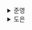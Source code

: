 <details>
  <summary>준영</summary>
  
</details><details>
  <summary>도은</summary>
  ## 4.1 서버 사이드 렌더링이란?

- 서버 사이드 렌더링은 SPA를 만드는 것보다 신경쓸 점이 훨씬 많다.
- 서버 사이드 렌더링이 왜 필요할까?

### 4.1.1 싱글 페이지 애플리케이션의 세상

> 서버 사이드 렌더링의 `반대 개념` === 싱글 페이지 애플리케이션

**_싱글 페이지 애플리케이션이란?_**

- `렌더링` 과 `라우팅` 에 필요한 대부분의 기능을 **브라우저의 자바스크립트에 의존**
- 하나의 페이지에서 모든 작업을 처리
- HTML 코드를 보면 `<body />` 내부에 아무런 내용 X
  - ⭐️ 모두 JS로 삽입한 이후에 렌더링되기 때문
- 페이지 전환 시 새로운 HTML 페이지 요청 X
  - 다음 페이지에서 필요한 정보만 요청을 해서
  - `<body />` 내부에 DOM을 추가, 수정, 삭제하는 방법으로 페이지 전환하는 것
- ⭐️ 최초에 서버에서 최소한의 데이터를 불러온 이후부터
  - 이미 가지고 있는 JS 리소스와 브라우저 API 기반으로 모든 작동이 이루어짐
- ⭐️ 단) 최초에 로딩해야 할 JS 리소스가 커짐 (서버에서는 최소한의 일만 하니까)
- ⭐️ 장) 한번 로딩된 이후에는 서버를 거쳐 리로스를 받아올 일이 적어 → 사용자 경험 👆🏼

**_전통적인 방식의 애플리케이션과 싱글 페이지 애플리케이션의 작동 비교_**

- 전통적인 방식에서는..
  - 페이지 전환이 발생할 때마다 새롭게 페이지 요청 → HTML 페이지 다운로드 & 파싱
  - 이 과정은 페이지를 처음부터 새로 그려야 함 → 페이지 전환마다 깜빡거림을 경험
- SPA에서는..
  - 이러한 페이지 전환 과정을
  - JS 리소스로 하며, 이를 맨 처음에 몽땅 가져오므로
  - 막상 애플리케이션 실행 후 페이지 전환할 때는 필요한 일부 영역만 다시 JS로 그리게 됨
  - 그래서 페이지 전환 시 깜빡거림이 없다

**_싱글 페이지 렌더링 방식의 유행과 JAM 스택의 등장_**

- 과거 PHP, JSP === 서버 사이드 렌더링
- JS는 어디까지나 인터랙티브한 요소를 위한 보조적인 수단으로
- 🏃 JS가 점점 다양한 작업을 수행하면서..
  - `CommonJS`와 `AMD(Asynchronous Module Definition)`
  - 모듈화하는 방안 논의… → 프레임워크들 인기
- `SPA` === `클라이언트 사이드 라우팅`
  - **단순히 사용자 경험 향상 제공만의 이유는 아님!!**
  - 개발자들에게도 간편한 개발 경험
- 🏃 이러한 SPA 유행으로 `JAM 스택`이라는 용어 등장
  - 기존 웹 개발은 `LAMP 스택`

### 4.1.2 서버 사이드 렌더링이란?

> 보여줄 페이지를 서버에서 렌더링 → 사용자에게 바로 제공

- 싱글 페이지 애플리케이션과 서버 사이드 렌더링의 차이점은
  - ⭐️ `웹 페이지의 렌더링의 책임`을 어디에 두느냐
  - SPA : JS 번들에서
  - SSR : 서버에서

**_서버 사이드 렌더링의 장점_**

1. **최초 페이지 진입이 비교적 빠르다**
   - FCP(First Contentful Paint): 진입했을 때 페이지에 유의미한 정보가 그려지는 시간
   - 만약, 최초에 보여줘야 할 화면에 외부 API 호출에 많이 의존해야 한다면
     - SPA: 진입 후에 모든 요청에 대한 응답이 이루어져야 이 결과로 화면을 그린다
     - ^ 이러한 작업은 서버에서 수행하는 것이 더 빠르다
     - HTML을 그리는 작업도 서버에서 그려서 내려주면
       - 클라이언트에서 기존 HTML을 삽입하는 것보다 빠르다
   - ⭐️ 화면 렌더링이 외부 API에 의존적 or HTML 크기가 크다면
     - 상대적으로 SSR이 더 빠를 수 있다
2. **검색 엔진과 SNS 공유 등 메타데이터 제공이 쉽다**
   - 검색 엔진이 최초에 방문했을 때
   - 메타 정보를 제공할 수 있어야 한다
   - SSR은 제공할 정보를 서버에서 가공해서 바로 전달해주므로 SEO 유리
3. **누적 레이아웃 이동이 적다**
   - CLS(Cumulative Layout Shift): 페이지를 보여준 이후 **뒤늣게 HTML 정보 추가 삭제** → **화면이 덜컥** 거리는 것과 같은 `부정적인 사용자 경험` 의미
   - 사용자가 예상치 못한 시점에 페이지 변경
   - API 요청의 응답 속도에 부분을 처리해두지 않는다면, 이러한 레이아웃 이동 문제 발생 가능
   - 반면, 서버 사이드 렌더링의 경우에는 `이러한 요청이 완료된 이후`에 완성된 페이지를 제공
4. **사용자의 디바이스 성능에 비교적 자유롭다**
   - JS 리소스 실행은 사용자의 디바이스에서만 실행 → 절대적으로 사용자 디바이스 성능에 의존
   - SSR은 이러한 부담을 서버에 나눌 수 있으므로 사용자의 디바이스 성능으로부터 조금 더 자유로워질 수 있다.
   - 절대적인 것은 아니다.
   - 인터넷 속도가 느려진다면 어떠한 방법론을 쓰든 느려질 것
5. **보안에 좀 안전하다**
   - 브라우저 개발자 도구를 사용하면 웹사이트에서 일어나는 거의 대부분의 작업을 파악할 수 있다.
   - 이 작업에는 API 호출과 인증처럼 사용자에게 노출되면 안 되는 민감한 작업도 포함
   - SSR은 민감 혹은 민감한 작업을 서버에서 수행하고 그 결과만 브라우저에 제공
     - 이러한 보안 위협을 피할 수 있다.

**_서버 사이드 렌더링의 단점_**

1. **소스코드를 작성할 때 항상 서버를 고려해야 한다.**
   - 전반에 걸쳐 서버 환경에 대한 고려 필요
   - 예) 브라우저 전역 객체인 window, localStorage와 같이 브라우저에만 있는 전역 객체 사용
   - 서버에서 사용되면 `not defined` 에러
   - 해당 라이브러리가 서버에 대한 고려 X → 의도치 않게 동작할수도
   - 이럴수록.. 클라이언트에서만 실행되는 코드가 많아진다면 서버 사이드 렌더링의 장점을 잃는 것
2. **적절한 서버가 구축되어 있어야 한다.**
   - SPA: HTML과 JS, CSS 리소스를 다운로드할 수 있는 준비만
     - 서버는 JS와 HTML을 제공하면 역할 끝
   - SSR: 사용자의 요청을 받아 렌더링을 수행할 서버 필요
     - 사용자의 요청에 따라 대응할 수 있는 물리적인 가용량 확보
     - 복구 전략도 필요
     - 요청 분산, 프로세스 매니저 도움도 필요
3. **서버 지연에 따른 문제**
   - SPA에서 느린 작업이 있다면
     - 최초에 어떤 화면이라도 보여준 상태에서 무언가 느린 작업 수행
     - ‘로딩중’과 같이 작업이 진행 중임을 적절히 안내 가능
   - SSR에서 느린 작업이 있다면
     - 특히 최초 렌더링에 발생한다면 그 어떤 정보도 제공 불가능

**`🤔 서버 지연에 따른 문제 부분이 잘 와닿지 않는데..`**

- 우선 프론트엔드 서버를 이야기하는 것 같고
- SPA에서 서버는: HTML과 JS 리소스를 주게 되는데
  - HTML에 로딩중 UI를 바로 삽입하여
  - JS 리소스가 모두 로드되기 전 화면을 표시하는 것이 가능
- SSR에서 서버는: HTML을 모두 그린 후 전달
  - HTML을 다 그린 후에 전달해주기 때문에
  - UI 표시 없이 빈화면을 봐야할 수도 있다.

![ㄹㅇ된다 🤔](https://prod-files-secure.s3.us-west-2.amazonaws.com/c6130aa5-021a-46d9-8727-eb934e72a8a9/2698efc4-f378-4d34-a481-9d7edc8f0304/SPA_loading.gif)

ㄹㅇ된다 🤔

### 4.1.3 SPA와 SSR을 모두 알아야 하는 이유

**_서버 사이드 렌더링 역시 만능이 아니다_**

- 웹페이지에서 사용자에게 제공하고 싶은 내용은 무엇인지
- 어떤 우선순위에 따라 페이지의 내용을 보여줄지 잘 설계하는지 중요
- 설계와 목적, 우선순위에 따라 SPA이 더 효율적일 수 있다.

**`🤔 어떨 때 SPA가 더 유리할까?`**

- 실시간 상호작용, 복잡한 UI 변경, 실시간 업데이트가 필요한 서비스
  - SPA는 페이지 전환 시 전체 페이지를 다시 로드하지 않고 필요한 부분만 업데이트
  - 사용자는 더 빠르고 부드러운 페이지 전환을 경험

## 4.2 서버 사이드 렌더링을 위한 리액트 API 살펴보기

- 이 API는 당연히 브라우저의 window 환경이 아닌 Node.js와 같은 서버 환경에서만 실행 가능
- window 환경에서 실행 시 에러 발생
- 서버 사이드 렌더링을 실행할 때 사용되는 API 확인 → `react-dom/server.js`

### 4.2.1 renderToString

> 리액트 컴포넌트를 렌더링해 HTML 문자열로 반환하는 함수

- SSR을 구현하는 데 가장 기초적인 API
- 최초의 페이지를 HTML로 렌더링 → 그 역할을 하는 함수 `renderToString`
- ⭐️ **이벤트 핸들러는 결과물에 포함 X**
- 브라우저가 렌더링할 수 있는 HTML을 제공하는 데 목적이 있는 함수
- ⭐️ 클라이언트에서 실행되는 JS 코드 포함 X
  - 필요한 JS 코드는 생성된 HTML과는 별도로 제공
- `renderToString` 을 사용하면 먼저 HTML을 서버에서 제공 가능 → 초기 렌더링에서 뛰어난 성능
- ⭐️ SSR === 최초 HTML을 빠르게 그려주는 데 목적
  - 사용자는 완성된 HTML을 빠르게 볼 수 있지만
  - 이벤트 핸들러와 같이 사용자와 인터랙션할 준비를 하기 위해서는
  - ⭐️ 별도의 JS 코드를 모두 다운로드, 파싱, 실행

### 4.2.2 renderToStaticMarkup

- `renderToString` 과 유사한데
- 루트 요소에 추가한 `data-reactroot` 와 같은 **리액트에서만 사용하는 추가적인 DOM 속성 추가 X**
- 리액트에서만 사용하는 속성을 제거 → HTML의 크기를 아주 약간이라도 다이어트
- 이 함수를 사용하면 `완전히 순수한 HTML 문자열`이 반환
- `renderToStaticMarkup` 의 결과물 기반 → hydrate 수행 → 서버와 클라이언트의 내용이 일치 X 에러
- ⭐️ `renderToStaticMarkup` 은 **hydrate를 수행하지 않는다는 가정하**에 순수한 HTML을 반환
- ⭐️ 리액트의 이벤트 리스너가 필요없는 완전히 순수한 HTML을 만들 때만 사용
- 아무런 브라우저 액션이 없는 정적인 내용만 필요한 경우에 유용

### 4.2.3 renderToNodeStream

- **`renderToString` 과 결과물이 완전히 동일**, but 2가지 차이점 존재
- 첫 번째 차이점: 브라우저에서 사용하는 것이 완전 불가능
  - `renderToString` 이랑 `renderToStaticMarkup` 은 브라우저에서도 실행 가능
  - 완전 node.js 환경에 의존
- 두 번째 차이점: 결과물의 타입
  - Node.js의 `ReadableStream`
  - `ReadableStream` 은 `utf-8` 로 인코딩된 바이트 스트림
  - Node.js나 Deno, Bun 같은 서버 환경에서만 사용 가능
  - 궁긍적으로 브라우저가 원하는 결과물, 즉 string을 얻기 위해서는 추가적인 처리 필요
- 🤔 왜 필요할까?
  - 스트림: 큰 데이터를 다룰 때 데이터를 청크(chunk, 작은 단위)로 분활해 조금씩 가져오는 방식
  - renderToString이 생성해야 하는 HTML의 크기가 매우 크다면
    - 스트림을 활용해 청크 단위로 분리해 순차적 처리 가능

```tsx
export default function App({ todos }) {
  return (
    <>
      <h1>나의 할일!</h1>
      <ul>
        {todos.map((todo, index) => {
          <Todo key={index} todo={todo} />;
        })}
      </ul>
    </>
  );
}
```

위 App은 todos를 순회하면서 렌더링 → todos가 엄청 많다면 → renderToString은 이를 모두 한 번에 렌더링하려고 하기 때문에 시간이 많이 소요될 것

⭐️ 그러나 이를 renderToNodeStream으로 렌더링하면?

- HTML이 여러 청크로 분리되어 내려온다
- 스트림 대신 `renderToString` 을 사용했다면 거대한 HTML 파일이 완성될 때까지 기다려야 했을 것
- 스트림을 활용하면
  - 렌더링하는 Node.js 서버의 부담 축소
  - 대부분 리액트 SSR 프레임워크는 `renderToString` 대신 `renderToNodeStream` 을 채택

### 4.2.4 renderToStaticNodeStream

- `renderToString` 과 `renderToStaticMarkup` 의 차이와 동일하게
- 리액트 속성 제공 X
- hydrate를 할 필요가 없는 순수 HTML 결과물이 필요할 때 사용

### 4.2.5 hydrate

> 생성된 HTML에 JS 핸들러나 이벤트를 **붙이는 역할**

- 렌더링한 HTML은 인터렉션이 불가능한 상태
- hydrate는 **정적으로 생성된 HTML**에 이벤트와 핸들러를 **붙여 완전한 웹페이지 결과물** 생성

**_render_**

```tsx
import * from ReactDOM from 'react-dom'
import App from './App'

const rootElement = document.getElementById('root')

ReactDOM.render(<App />, rootElement)
```

- `render` 는 **컴포넌트**와 **HTML의 요소**를 인수로 받는다
  - HTML 요소에 컴포넌트를 렌더링
  - **여기에 이벤트 핸들러를 붙이는 작업까지 모두 한 번에 수행**

**_hydrate_**

```tsx
import * from ReactDOM from 'react-dom'
import App from './App'

// containerId를 가리키는 element는 서버에서 렌더링된 HTML의 특정 위치를 의미한다.
const element = document.getElementById(containerId)

// 해당 element를 기준으로 리액트 이벤트 핸들러를 붙인다.
ReactDOM.hydrate(<App />, element)
```

- 기본적으로 이미 렌더링된 HTML이 있다는 가정하에 작업 수행
- 렌더링된 HTML을 기준으로 이벤트를 붙이는 작업만 실행하는 것

</details>